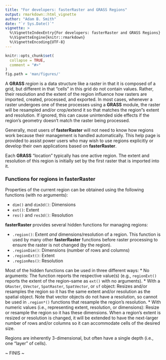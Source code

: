 ---
title: "For developers: fasterRaster and GRASS Regions"
output: rmarkdown::html_vignette
author: "Adam B. Smith"
date: "`r Sys.Date()`"
vignette: >
  %\VignetteIndexEntry{For developers: fasterRaster and GRASS Regions}
  %\VignetteEngine{knitr::rmarkdown}
  %\VignetteEncoding{UTF-8}
---

```{r, include = FALSE}
knitr::opts_chunk$set(
  collapse = TRUE,
  comment = "#>"
)
fig.path = 'man/figures/'
```
A **GRASS** *region* is a data structure like a raster in that it is composed of a grid, but different in that "cells" in this grid do not contain values. Rather, their resolution and the extent of the region influence how rasters are imported, created, processed, and exported. In most cases, whenever a raster undergoes one of these processes using a **GRASS** module, the raster will be resampled and/or crop/extend it so that matches the region"s extent and resolution. If ignored, this can cause unintended side effects if the region's geometry doesn't match the raster being processed.

Generally, most users of **fasterRaster** will not need to know how regions work because their management is handled automatically.  This help page is provided to assist power users who may wish to use regions explicitly or develop their own applications based on **fasterRaster**.

Each **GRASS** "location" typically has one active region. The extent and resolution of this region is initially set by the first raster that is imported into it.

### Functions for regions in **fasterRaster**

Properties of the current region can be obtained using the following functions (with no arguments):

* `dim()` and `dim3d()`: Dimensions
* `ext()`: Extent
* `res()` and `res3d()`: Resolution

**fasterRaster** provides several hidden functions for managing regions:

* `.region()`: Extent *and* dimensions/resolution of a region. This function is used by many other **fasterRaster** functions before raster processing to ensure the raster is not changed (by the region).
* `.regionDim()`: Dimensions (number of rows and columns)
* `.regionExt()`: Extent
* `.regionRes()`: Resolution

Most of the hidden functions can be used in three different ways:
* No arguments: The function reports the respective value(s) (e.g., `regionExt()` reports the extent of the region--same as `ext()` with no arguments).
* With a `GRaster`, `GVector`, `SpatRaster`, `SpatVector`, or `sf` object: Resizes and/or resamples the region so it has the same extent and/or resolution as the spatial object. Note that vector objects do not have a resolution, so cannot be used in `.region*()` functions that resample the region's resolution.
* With numeric values (i.e., representing extent, resolution, or dimensions): Resize or resample the region so it has these dimensions. When a region's extent is resized or resolution is changed, it will be extended to have the next-larger number of rows and/or columns so it can accommodate cells of the desired size.

Regions are inherently 3-dimensional, but often have a single depth (i.e., one "layer" of cells).


~ FINIS ~
